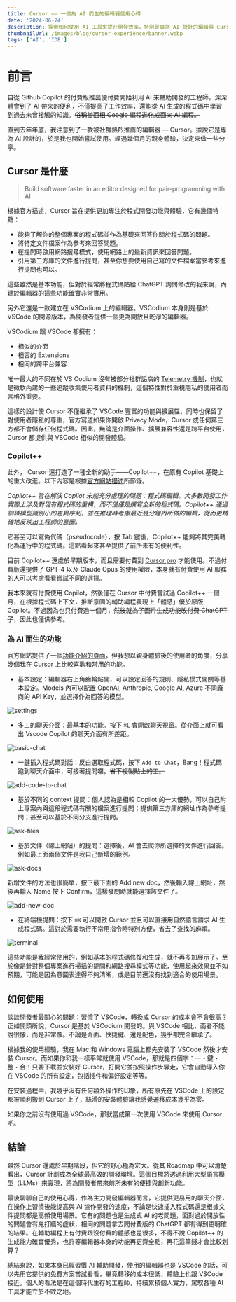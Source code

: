 ```yaml
---
title: Cursor —— 一個為 AI 而生的編輯器使用心得
date: '2024-06-24'
description: 探索如何使用 AI 工具來提升開發效率，特別是專為 AI 設計的編輯器 Cursor 及其改進版 Copilot++。本文分享親身體驗，詳述如何從 ChatGPT 到 Cursor，讓 AI 成為開發者的得力助手。
thumbnailUrl: /images/blog/cursor-experience/banner.webp
tags: ['AI', 'IDE']
---
```


# 前言
自從 Github Copilot 的付費版推出便付費開始利用 AI 來輔助開發的工程師，深深體會到了 AI 帶來的便利，不僅提高了工作效率，還能從 AI 生成的程式碼中學習到過去未曾接觸的知識。<del>俗稱從面相 Google 編程進化成面向 AI 編程。</del>

直到去年年底，我注意到了一款被社群熱烈推薦的編輯器 — Cursor。據說它是專為 AI 設計的，於是我也開始嘗試使用。經過幾個月的親身體驗，決定來做一些分享。

## Cursor 是什麼
> Build software faster in an editor designed for pair-programming with AI

根據官方描述，Cursor 旨在提供更加專注於程式開發功能與體驗，它有幾個特點：

- 能夠了解你的整個專案的程式碼並作為基礎來回答你關於程式碼的問題。
- 將特定文件檔案作為參考來回答問題。
- 在提問時啟用網路搜尋模式，使用網路上的最新資訊來回答問題。
- 引用第三方庫的文件進行提問，甚至你想要使用自己寫的文件檔案當參考來進行提問也可以。

這些雖然是基本功能，但對於經常將程式碼貼給 ChatGPT 詢問修改的我來說，內建於編輯器的這些功能確實非常實用。

另外它還是一款建立在 VSCodium 上的編輯器。VSCodium 本身則是基於 VSCode 的開源版本，為開發者提供一個更為開放且乾淨的編輯器。

VSCodium 跟 VSCode 都擁有：

* 相似的介面
* 相容的 Extensions
* 相同的跨平台兼容

唯一最大的不同在於 VS Codium 沒有被部分社群詬病的 [Telemetry 機制](https://code.visualstudio.com/docs/getstarted/telemetry)，也就是微軟內建的一些追蹤收集使用者資料的機制，這個特性對於重視隱私的使用者而言格外重要。

這樣的設計使 Cursor 不僅繼承了 VSCode 豐富的功能與擴展性，同時也保留了對使用者隱私的尊重，官方寫道如果你開啟 Privacy Mode，Cursor 或任何第三方都不會儲存任何程式碼。因此，無論是介面操作、擴展兼容性還是跨平台使用，Cursor 都提供與 VSCode 相似的開發體驗。

### Copilot++

此外， Cursor 還打造了一種全新的助手——Copilot++，在原有 Copilot 基礎上的重大改進。以下內容是根據[官方網站描述](https://cursor.sh/cpp)所節錄。

*Copilot++ 旨在解決 Copilot 未能充分處理的問題：程式碼編輯。大多數開發工作實際上涉及對現有程式碼的重構，而不僅僅是撰寫全新的程式碼。Copilot++ 通過訓練模型識別小的差異序列，並在推理時考慮最近幾分鐘內所做的編輯，從而更精確地反映出工程師的意圖。*

它甚至可以寫偽代碼（pseudocode），按 Tab 鍵後，Copilot++ 能夠將其完美轉化為運行中的程式碼。這點看起來甚至提供了前所未有的便利性。

目前 Copilot++ 還處於早期版本，而且需要付費到 [Cursor pro](https://cursor.sh/pricing) 才能使用。不過付費版還提供了 GPT-4 以及 Claude Opus 的使用權限，本身就有付費使用 AI 服務的人可以考慮看看嘗試不同的選擇。

我本來就有付費使用 Copilot，然後僅在 Cursor 中付費嘗試過 Copilot++ 一個月，在根據程式碼上下文，推斷意圖的輔助編程表現上「體感」優於原版 Copilot。不過因為也只付費過一個月，<del>然後就為了圖片生成功能改付費 ChatGPT 了</del>，因此也僅供參考。

### 為 AI 而生的功能
官方網站提供了一個[功能介紹的頁面](https://www.cursor.com/features)，但我想以親身體驗後的使用者的角度，分享幾個我在 Cursor 上比較喜歡和常用的功能。

- 基本設定：編輯器右上角齒輪點開，可以設定回答的規則、隱私模式開關等基本設定。Models 內可以配置 OpenAI, Anthropic, Google AI, Azure 不同廠商的 API Key，並選擇作為回答的模型。

![settings](/images/blog/cursor-experience/settings.png)


- 多工的聊天介面：最基本的功能。按下 `⌘L` 會開啟聊天視窗。從介面上就可看出 Vscode Copilot 的聊天介面有所差距。

![basic-chat](/images/blog/cursor-experience/basic-chat.png)

- 一鍵插入程式碼對話：反白選取程式碼，按下 `Add to Chat`，Bang！程式碼跑到聊天介面中，可接著提問囉。<del>省下複製貼上的工。</del>

![add-code-to-chat](/images/blog/cursor-experience/add-code-to-chat.png)

- 基於不同的 context 提問：個人認為是相較 Copilot 的一大優勢，可以自己附上專案內與這段程式碼有關的檔案進行提問；提供第三方庫的網址作為參考提問；甚至可以基於不同分支進行提問。

![ask-files](/images/blog/cursor-experience/ask-files.png)

- 基於文件（線上網站）的提問：選擇後，AI 會去爬你所選擇的文件進行回答。例如最上面兩個文件是我自己新增的範例。

![ask-docs](/images/blog/cursor-experience/ask-docs.png)

新增文件的方法也很簡單，按下最下面的 Add new doc，然後輸入線上網址，然後再輸入 Name 按下 Confirm，這樣發問時就能選擇該文件了。

![add-new-doc](/images/blog/cursor-experience/add-new-doc.png)

- 在終端機提問：按下 `⌘K` 可以開啟 Cursor 並且可以直接用自然語言請求 AI 生成程式碼。這對於需要執行不常用指令時特別方便，省去了查找的麻煩。

![terminal](/images/blog/cursor-experience/terminal.png)

這些功能是我經常使用的，例如基本的程式碼修復和生成，就不再多加展示了。至於像是針對整個專案進行掃描的提問和網路搜尋模式等功能，使用起來效果並不如預期，可能是因為意圖表達得不夠清晰，或是目前還沒有找到適合的使用場景。

## 如何使用
談談開發者最關心的問題：習慣了 VSCode，轉換成 Cursor 的成本會不會很高？正如開頭所說，Cursor 是基於 VSCodium 開發的。與 VSCode 相比，兩者不能說很像，而是非常像。不論是介面、快捷鍵、還是配色，幾乎都完全繼承了。

根據我的使用經驗，我在 Mac 和 Windows 電腦上都先安裝了 VSCode 然後才安裝 Cursor。而如果你和我一樣平常就使用 VSCode，那就是四個字：一・鍵・整・合！只要下載並安裝好 Cursor，打開它並按照操作步驟走，它會自動導入你在 VSCode 的所有設定，包括插件和偏好設定等等。

在安裝過程中，我幾乎沒有任何額外操作的印象，所有原先在 VSCode 上的設定都被順利搬到 Cursor 上了，絲滑的安裝體驗讓我感覺遷移成本幾乎為零。

如果你之前沒有使用過 VSCode，那就當成第一次使用 VSCode 來使用 Cursor 吧。

## 結論
雖然 Cursor 還處於早期階段，但它的野心極為宏大。從其 Roadmap 中可以清楚看出，Cursor 計劃成為全球最高效的開發環境。這個目標將透過利用大型語言模型（LLMs）來實現，將為開發者帶來前所未有的便捷與創新功能。

最後聊聊自己的使用心得，作為主力開發編輯器而言，它提供更易用的聊天介面，在操作上習慣後能提高與 AI 協作開發的速度，不論是快速插入程式碼還是根據文件提問都是高頻使用場景。它有的問題也是生成式 AI 的老問題，面對過於開放性的問題會有鬼打牆的症狀，相同的問題拿去問付費版的 ChatGPT 都有得到更明確的結果。在輔助編程上有付費跟沒付費的體感也差很多，不得不說 Copilot++ 的生成能力確實優秀，也許等編輯器本身的功能再更齊全點，再花這筆錢才會比較划算？

總結來說，如果本身已經習慣 AI 輔助開發，使用的編輯器也是 VSCode 的話，可以先用它提供的免費方案嘗試看看，畢竟轉移的成本很低，體驗上也跟 VSCode 接近。個人的看法是在這個時代生存的工程師，持續累積個人實力，駕馭各種 AI 工具才能立於不敗之地。